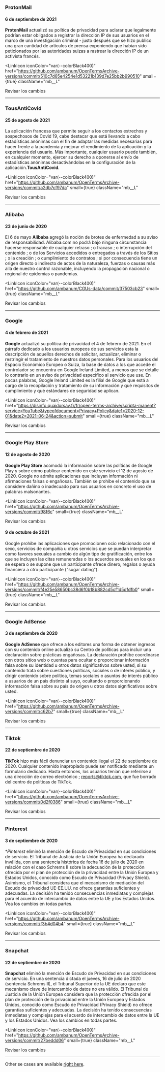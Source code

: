 ### ProtonMail

#### 6 de septiembre de 2021

**ProtonMail** actualizó su política de privacidad para aclarar que legalmente podrían estar obligados a registrar la dirección IP de sus usuarios en el marco de una investigación criminal - justo después que se hizo publico una gran cantidad de artículos de prensa exponiendo que habian  sido peticionados por las autoridades suizas a rastrear la dirección IP de un activista francés.

<LinkIcon
  iconColor="var(--colorBlack400)"
  href="https://github.com/ambanum/OpenTermsArchive-versions/commit/510c7d65e4254e1d53221b139d7e25bb2b990510"
  small={true}
  className="mb__L"
>
  <a target="_blank" rel="noopener">
    Revisar los cambios
  </a>
</LinkIcon>

---

### TousAntiCovid

#### 25 de agosto de 2021

La aplicación francesa que permite seguir a los contactos estrechos y sospechosos de Covid 19, cabe destacar que está llevando a cabo estadísticas anónimas con el fin de adaptar las medidas necesarias para hacer frente a la pandemia y mejorar el rendimiento de la aplicación y la experiencia del usuario. Más importante, cualquier usuario puede también, en cualquier momento, ejercer su derecho a oponerse al envío de estadísticas anónimas desactivándolas en la configuración de la aplicación.**TousAntiCovid**.

<LinkIcon
  iconColor="var(--colorBlack400)"
  href="https://github.com/ambanum/OpenTermsArchive-versions/commit/a2db7cf97da"
  small={true}
  className="mb__L"
>
  <a target="_blank" rel="noopener">
    Revisar los cambios
  </a>
</LinkIcon>

---

### Alibaba

#### 23 de junio de 2020

El 6 de mayo **Alibaba** agregó la noción de brotes de enfermedad a su aviso de responsabilidad. Alibaba.com no podrá bajo ninguna circunstancia hacerse responsable de cualquier retraso ; o fracaso ; o interrupción del contenido ; o de los Servicios accedidos o entregados a través de los Sitios ; o la creación ; o cumplimiento de contratos ; si por consecuencia tiene un origen directo o indirecto de actos de la naturaleza, fuerzas o causas más allá de nuestro control razonable, incluyendo la propagación nacional o regional de epidemias o pandemias.

<LinkIcon
  iconColor="var(--colorBlack400)"
  href="https://github.com/ambanum/CGUs-data/commit/37503cb23"
  small={true}
  className="mb__L"
>
  <a target="_blank" rel="noopener">
    Revisar los cambios
  </a>
</LinkIcon>

---

### Google 

#### 4 de febrero de 2021

**Google** actualizó su política de privacidad el 4 de febrero de 2021. En el párrafo dedicado a los usuarios europeos de sus servicios esta la descripción de aquellos derechos de solicitar, actualizar, eliminar o restringir el tratamiento de nuestros datos personales. Para los usuarios del Espacio Económico Europeo o Suiza, la base de datos a los que accede el controlador se encuentra en Google Ireland Limited, a menos que se detalle lo contrario en un aviso de privacidad específico al servicio que use. En pocas palabras, Google Ireland Limited es la filial de Google que está a cargo de la recopilación y tratamiento de su información y qué requisitos de cumplimiento y qué estándares de seguridad se aplican.

<LinkIcon
  iconColor="var(--colorBlack400)"
  href="https://disinfo.quaidorsay.fr/fr/open-terms-archive/scripta-manent?service=YouTube&typeofdocument=Privacy+Policy&date1=2020-12-01&date2=2021-06-24&action=submit"
  small={true}
  className="mb__L"
>
  <a target="_blank" rel="noopener">
    Revisar los cambios
  </a>
</LinkIcon>

---

### Google Play Store

#### 12 de agosto de 2020

**Google Play Store** acomodó la información sobre las políticas de Google Play y sobre cómo publicar contenido en este servicio el 12 de agosto de 2020. Google no admite aplicaciones que incluyan información ni afirmaciones falsas o engañosas. También se prohíbe el contenido que se considere dañino o inadecuado para sus usuarios en concreto el uso de palabras malsonantes.

<LinkIcon
  iconColor="var(--colorBlack400)"
  href="https://github.com/ambanum/OpenTermsArchive-versions/commit/98f6c"
  small={true}
  className="mb__L"
>
  <a target="_blank" rel="noopener">
    Revisar los cambios
  </a>
</LinkIcon>

#### 9 de octubre de 2021

Google prohibe las aplicaciones que promocionen ocio relacionado con el sexo, servicios de compañía u otros servicios que se puedan interpretar como favores sexuales a cambio de algún tipo de gratificación, entre los que se incluyen las citas remuneradas o los acuerdos sexuales en los que se espera o se supone que un participante ofrece dinero, regalos o ayuda financiera a otro participante ("sugar dating").

<LinkIcon
  iconColor="var(--colorBlack400)"
  href="https://github.com/ambanum/OpenTermsArchive-versions/commit/f4e25e58650bc38d6f0b18b882cd5cf1d5dfdfb0"
  small={true}
  className="mb__L"
>
  <a target="_blank" rel="noopener">
    Revisar los cambios
  </a>
</LinkIcon>

---

### Google AdSense

#### 3 de septiembre de 2020

**Google AdSense** que ofrece a los editores una forma de obtener ingresos con su contenido online actualizó su Centro de políticas para incluir una declaración sobre prácticas engañosas. La declaración prohíbe coordinarse con otros sitios web o cuentas para ocultar o proporcionar información falsa sobre su identidad u otros datos significativos sobre usted, si su contenido trata sobre cuestiones políticas, sociales o de interés público, y dirigir contenido sobre política, temas sociales o asuntos de interés público a usuarios de un país distinto al suyo, ocultando o proporcionando información falsa sobre su país de origen u otros datos significativos sobre usted.

<LinkIcon
  iconColor="var(--colorBlack400)"
  href="https://github.com/ambanum/OpenTermsArchive-versions/commit/c62b7"
  small={true}
  className="mb__L"
>
  <a target="_blank" rel="noopener">
    Revisar los cambios
  </a>
</LinkIcon>

---

### Tiktok

#### 22 de septiembre de 2020

**TikTok** hizo más fácil denunciar un contenido ilegal el 22 de septiembre de 2020. Cualquier contenido inapropiado puede ser notificado mediante un formulario dedicado. Hasta entonces, los usuarios tenían que referirse a una dirección de correo electrónico ; reports@tiktok.com, que fue borrado del centro de políticas de TikTok.

<LinkIcon
  iconColor="var(--colorBlack400)"
  href="https://github.com/ambanum/OpenTermsArchive-versions/commit/0d2f0386"
  small={true}
  className="mb__L"
>
  <a target="_blank" rel="noopener">
    Revisar los cambios
  </a>
</LinkIcon>

---

### Pinterest

#### 3 de septiembre de 2020

\*_Pinterest_ eliminó la mención de Escudo de Privacidad en sus condiciones de servicio. El Tribunal de Justicia de la Unión Europea ha declarado inválida, con una sentencia histórica de fecha 16 de julio de 2020 en relación con el caso Schrems II sobre la adecuación de la protección ofrecida por el plan de protección de la privacidad entre la Unión Europea y Estados Unidos, conocido como Escudo de Privacidad (Privacy Shield). Asimismo, el Tribunal considera que el mecanismo de mediación del Escudo de privacidad UE-EE.UU. no ofrece garantías suficientes y adecuadas. La decisión ha tenido consecuencias inmediatas y complejas para el acuerdo de intercambio de datos entre la UE y los Estados Unidos. Vea los cambios en todas partes.

<LinkIcon
  iconColor="var(--colorBlack400)"
  href="https://github.com/ambanum/OpenTermsArchive-versions/commit/f3b4d04b4"
  small={true}
  className="mb__L"
>
  <a target="_blank" rel="noopener">
    Revisar los cambios
  </a>
</LinkIcon>

---

### Snapchat

#### 22 de septiembre de 2020

**Snapchat** eliminó la mención de Escudo de Privacidad en sus condiciones de servicio. En una sentencia dictada el jueves, 16 de julio de 2020 (sentencia Schrems II), el Tribunal Superior de la UE declaro que este mecanismo clave de intercambio de datos no era válido. El Tribunal de Justicia de la Unión Europea considera que la protección ofrecida por el plan de protección de la privacidad entre la Unión Europea y Estados Unidos, conocido como Escudo de Privacidad (Privacy Shield) no ofrece garantías suficientes y adecuadas. La decisión ha tenido consecuencias inmediatas y complejas para el acuerdo de intercambio de datos entre la UE y los Estados Unidos. Vea los cambios en todas partes.

<LinkIcon
  iconColor="var(--colorBlack400)"
  href="https://github.com/ambanum/OpenTermsArchive-versions/commit/27beddd06"
  small={true}
  className="mb__L"
>
  <a target="_blank" rel="noopener">
    Revisar los cambios
  </a>
</LinkIcon>

---

Other se cases are available <a href="https://github.com/ambanum/OpenTermsArchive/wiki/Études-de-cas" target="_blank" rel="noopener">right here</a>.
